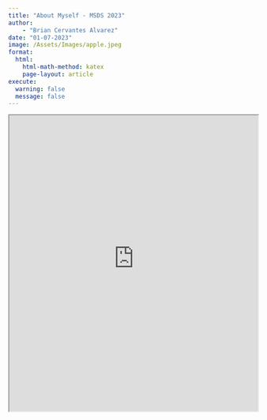 ```yaml
---
title: "About Myself - MSDS 2023"
author: 
    - "Brian Cervantes Alvarez"
date: "01-07-2023"
image: /Assets/Images/apple.jpeg
format:
  html:
    html-math-method: katex
    page-layout: article
execute: 
  warning: false
  message: false
---
```


::: column-page
<iframe src="https://bcervantesalvarez.github.io/Presentations/AboutMe/#/title-slide" width="100%" height="600" allowfullscreen>

</iframe>
:::